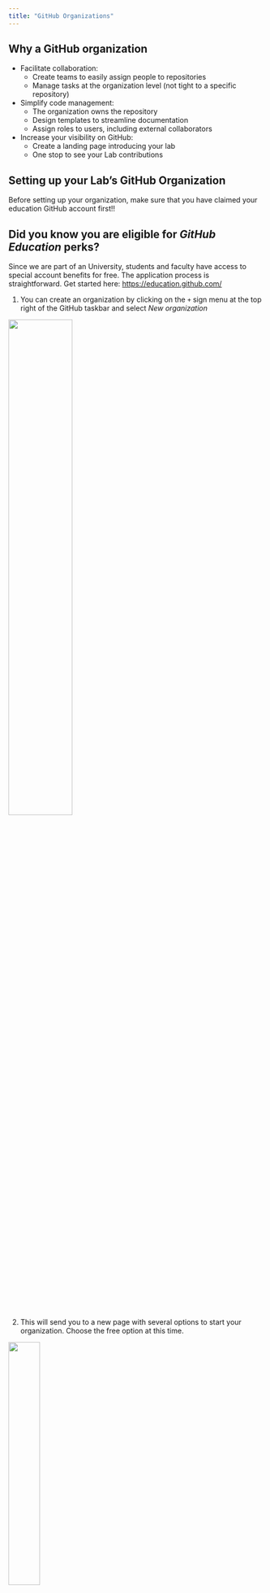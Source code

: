 ```yaml
---
title: "GitHub Organizations"
---
```


## Why a GitHub organization

- Facilitate collaboration: 
  - Create teams to easily assign people to repositories
  - Manage tasks at the organization level (not tight to a specific repository)
- Simplify code management:
  - The organization owns the repository
  - Design templates to streamline documentation
  - Assign roles to users, including external collaborators
- Increase your visibility on GitHub:
  - Create a landing page introducing your lab
  - One stop to see your Lab contributions


## Setting up your Lab's GitHub Organization

Before setting up your organization, make sure that you have claimed your education GitHub account first!! 

::: {.callout-tip}
## Did you know you are eligible for _GitHub Education_ perks?

Since we are part of an University, students and faculty have access to special account benefits for free. The application process is straightforward. Get started here: <https://education.github.com/>
:::

1. You can create an organization by clicking on the `+` sign  menu at the top right of the GitHub taskbar and select _New organization_

![](img/github_org_setup-01_create_menu.png){fig-align="center" width=50%}

2. This will send you to a new page with several options to start your organization. Choose the free option at this time.

![](img/github_org_setup-02_select_free.png){fig-align="center" width=35%}

3. Now you can provide the name of your organization. We recommend naming it in a way that reflects your Lab name to help with the organization's branding. Select the email you used to get the education discount and check the "my personal account" option.

![](img/github_org_setup-03_setup.png){fig-align="center" width=60%}

4. And congratulations this is it!! You can now invite your collaborators to the organization (you will be able to do so later as well).

![](img/github_org_setup-04_collaborators.png){fig-align="center" width=70%}

5. Your organization page should look as follows:

![](img/github_org_setup-05_org_created.png){fig-align="center" width=90%}

Note all the suggestions that GitHub is providing to help you customize your organization according to your needs. We are going to follow the recommendation on the right side (red box above) to add a special `README.md` that will act as a landing page for our organization.


## Customizing your GitHub Organization

### Adding a landing page

Adding a landing page is a great opportunity to describe your research lab and what content one can expect to find in this organization. It is also a good location to describe guidelines on how to best engage with you and provide contact information. 

1. Click on the `create a README file` on the right sidebar (see red box above). This will trigger the creation of a new special repository called `.github` that will be used to host your README file. Click _Create repository_.

![](img/github_org_landingpage-01_start.png){fig-align="center" width=60%}

2. Fill out the necessary information as follows:

![](img/github_org_landingpage-02_repo.png){fig-align="center" width=80%}

We recommend checking the box _Add a README file_ as a good practice but note it is not the README that will be used as your landing page, it is the one describing this new repository hosting your landing page README in a special subfolder.


3. Create your landing page by clicking on the _Add README_ button on the right sidebar (red box below)

![](img/github_org_landingpage-03_repo_created.png)
Note the path to this special README: `.github/profile/README.md`

4. Edit your landing page. The template used to create this special README provides suggestions about the type of information you might want to add to your landing page. Those suggestions are in a comment block (delimited by `<!--` & `-->`) and thus won't be shown when the README is rendered. We still do recommend deleting this block once you are done editing your README

![](img/github_org_landingpage-04_readme.png){fig-align="center"}

Here is an example of how we defined the landing page README for our test organization:


![](img/github_org_landingpage-05_readme_filled.png){fig-align="center"}

5. Save your README: Now that you have your first version of your GitHub organization landing page (you can always iterate later on it), we are ready to save this version by clicking on the _Commit changes_ button (red box above). This will prompt a new page where you can add a commit message to describe the changes. Finally, you can hit the _Commit changes_ button to save this version. 

![](img/github_org_landingpage-06_commit.png){fig-align="center" width=60%}

Voilà 🎉 !! When you go back to your organization's main page, you should now see the text you just wrote at the top of the landing page!

![](img/github_org_landingpage-07_live.png){fig-align="center"}

###  Setting up your organization profile

Now that you have a landing page, it is also a great idea to fill out some metadata about your organization under the _Settings_ tab of the main navigation bar (top right). This will help with the discovery of your Organization. You can provide a more Human friendly name, an email to reach out to you, a short description of your organization, and an URL such as your lab home page.

![](img/github_org_setup-06_org_settings.png)

Finally, click _Update profile_ to save your changes.
